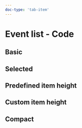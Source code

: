 ```yaml
---
doc-type: 'tab-item'
---
```





# Event list - Code

## Basic

<EventListPlayground height="14rem" />

## Selected

<EventListSelectedPlayground height="14rem" />

## Predefined item height

<EventListCustomItemHeightPlayground height="15rem" />

## Custom item height

<EventListCustomItemHeightInNumberPlayground height="15rem" />

## Compact

<EventListCompactPlayground height="14rem" />

<PropsApi />
<ItemPropsApi />
